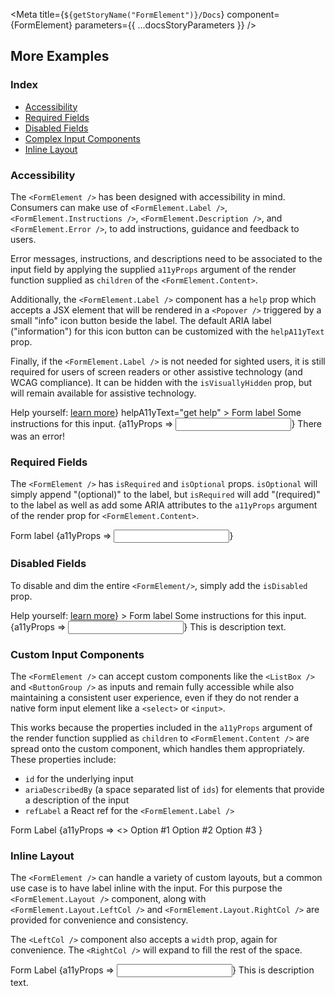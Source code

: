 
<Meta title={`${getStoryName("FormElement")}/Docs`} component={FormElement} parameters={{ ...docsStoryParameters }} />

<Description markdown={Readme} />

## More Examples

### Index

- <a href="#accessibility">Accessibility</a>
- <a href="#required-fields">Required Fields</a>
- <a href="#disabled-fields">Disabled Fields</a>
- <a href="#custom-input-components">Complex Input Components</a>
- <a href="#inline-layout">Inline Layout</a>

### Accessibility

The `<FormElement />` has been designed with accessibility in mind. Consumers can make use of `<FormElement.Label />`, `<FormElement.Instructions />`, `<FormElement.Description />`, and `<FormElement.Error />`, to add instructions, guidance and feedback to users.

Error messages, instructions, and descriptions need to be associated to the input field by applying the supplied `a11yProps` argument of the render function supplied as `children` of the `<FormElement.Content>`.

Additionally, the `<FormElement.Label />` component has a `help` prop which accepts a JSX element that will be rendered in a `<Popover />` triggered by a small "info" icon button beside the label. The default ARIA label ("information") for this icon button can be customized with the `helpA11yText` prop.

Finally, if the `<FormElement.Label />` is not needed for sighted users, it is still required for users of screen readers or other assistive technology (and WCAG compliance). It can be hidden with the `isVisuallyHidden` prop, but will remain available for assistive technology.

<!-- prettier-ignore -->
<Canvas isExpanded>
<FormElement>
  <FormElement.Label 
    help={<>Help yourself: <a href="">learn more</a></>}
    helpA11yText="get help"
  > 
    Form label
  </FormElement.Label>
  <FormElement.Instructions>
    Some instructions for this input.
  </FormElement.Instructions>
  <FormElement.Content>
    {a11yProps => <Input {...a11yProps} hasError />}
  </FormElement.Content>
  <FormElement.Error>There was an error!</FormElement.Error>
</FormElement>
</Canvas>

### Required Fields

The `<FormElement />` has `isRequired` and `isOptional` props. `isOptional` will simply append "(optional)" to the label, but `isRequired` will add "(required)" to the label as well as add some ARIA attributes to the `a11yProps` argument of the render prop for `<FormElement.Content>`.

<!-- prettier-ignore -->
<Canvas isExpanded>
<FormElement isRequired>
  <FormElement.Label>Form label</FormElement.Label>
  <FormElement.Content>
    {a11yProps => <Input {...a11yProps} />}
  </FormElement.Content>
</FormElement>
</Canvas>

### Disabled Fields

To disable and dim the entire `<FormElement/>`, simply add the `isDisabled` prop.

<!-- prettier-ignore -->
<Canvas isExpanded>
<FormElement isDisabled>
<FormElement.Label 
    help={<>Help yourself: <a href="">learn more</a></>}
  > 
    Form label
  </FormElement.Label>
  <FormElement.Instructions>
    Some instructions for this input.
  </FormElement.Instructions>
  <FormElement.Content>
    {a11yProps => <Input {...a11yProps} />}
  </FormElement.Content>
   <FormElement.Description>This is description text.</FormElement.Description>
</FormElement>
</Canvas>

### Custom Input Components

The `<FormElement />` can accept custom components like the `<ListBox />` and `<ButtonGroup />` as inputs and remain fully accessible while also maintaining a consistent user experience, even if they do not render a native form input element like a `<select>` or `<input>`.

This works because the properties included in the `a11yProps` argument of the render function supplied as `children` to `<FormElement.Content />` are spread onto the custom component, which handles them appropriately. These properties include:

- `id` for the underlying input
- `ariaDescribedBy` (a space separated list of `ids`) for elements that provide a description of the input
- `refLabel` a React ref for the `<FormElement.Label />`

<!-- prettier-ignore -->
<Canvas isExpanded>
<FormElement>
  <FormElement.Label>Form Label</FormElement.Label>
  <FormElement.Content>
    {a11yProps => <>
      <ListBox {...a11yProps}>
        <ListBox.Option>Option #1</ListBox.Option>
        <ListBox.Option>Option #2</ListBox.Option>
        <ListBox.Option>Option #3</ListBox.Option>
      </ListBox>
    </>}
  </FormElement.Content>
</FormElement>
</Canvas>

### Inline Layout

The `<FormElement />` can handle a variety of custom layouts, but a common use case is to have label inline with the input. For this purpose the `<FormElement.Layout />` component, along with `<FormElement.Layout.LeftCol />` and `<FormElement.Layout.RightCol />` are provided for convenience and consistency.

The `<LeftCol />` component also accepts a `width` prop, again for convenience. The `<RightCol />` will expand to fill the rest of the space.

<!-- prettier-ignore -->
<Canvas isExpanded>
<FormElement>
  <FormElement.Layout>
    <FormElement.Layout.LeftCol width={120}>
      <FormElement.Label>Form Label</FormElement.Label>
    </FormElement.Layout.LeftCol>
    <FormElement.Layout.RightCol>
      <FormElement.Content>
        {a11yProps => <Input {...a11yProps} />}
      </FormElement.Content>
      <FormElement.Description>This is description text.</FormElement.Description>
    </FormElement.Layout.RightCol>
  </FormElement.Layout>
</FormElement>
</Canvas>
